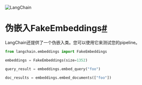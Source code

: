 

<Head>
  <script>
    {
      `(function() {
         var _hmt = _hmt || [];
(function() {
  var hm = document.createElement("script");
  hm.src = "https://hm.baidu.com/hm.js?e60fb290e204e04c5cb6f79b0ac1e697";
  var s = document.getElementsByTagName("script")[0]; 
  s.parentNode.insertBefore(hm, s);
})();
       })();`
    }
  </script>
</Head>

![LangChain](https://pica.zhimg.com/50/v2-56e8bbb52aa271012541c1fe1ceb11a2_r.gif)





伪嵌入FakeEmbeddings[#](#fake-embeddings "此标题的永久链接")
===================================

LangChain还提供了一个伪嵌入类。您可以使用它来测试您的pipeline。

```python
from langchain.embeddings import FakeEmbeddings

```

```python
embeddings = FakeEmbeddings(size=1352)

```

```python
query_result = embeddings.embed_query("foo")

```

```python
doc_results = embeddings.embed_documents(["foo"])

```

